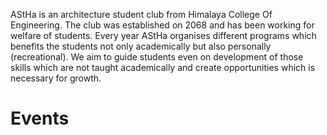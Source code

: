 
<ContentLayout title="AStHa" logo={logo}>

<Alert club="astha" />

AStHa is an architecture student club from Himalaya College Of Engineering. The club was established on 2068 and has been working for welfare of students. Every year AStHa organises different programs which benefits the students not only academically but also personally (recreational). We aim to guide students even on development of those skills which are not taught academically and create opportunities which is necessary for growth.

# Events

<Timeline club="astha" />

</ContentLayout>
